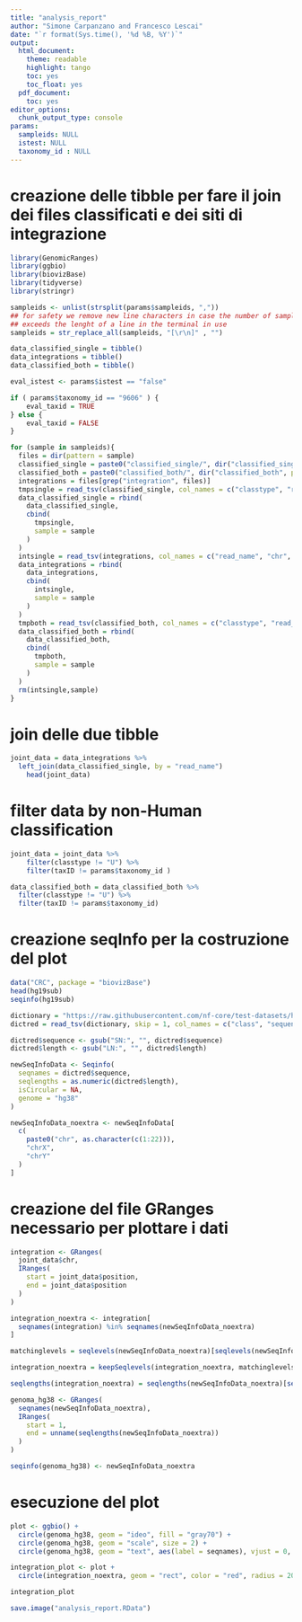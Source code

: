 ```yaml
---
title: "analysis_report"
author: "Simone Carpanzano and Francesco Lescai"
date: "`r format(Sys.time(), '%d %B, %Y')`"
output:
  html_document:
    theme: readable
    highlight: tango
    toc: yes
    toc_float: yes
  pdf_document:
    toc: yes
editor_options:
  chunk_output_type: console
params:
  sampleids: NULL
  istest: NULL
  taxonomy_id : NULL
---
```


# creazione delle tibble per fare il join dei files classificati e dei siti di integrazione

```r
library(GenomicRanges)
library(ggbio)
library(biovizBase)
library(tidyverse)
library(stringr)

sampleids <- unlist(strsplit(params$sampleids, ","))
## for safety we remove new line characters in case the number of samples
## exceeds the lenght of a line in the terminal in use
sampleids = str_replace_all(sampleids, "[\r\n]" , "")

data_classified_single = tibble()
data_integrations = tibble()
data_classified_both = tibble()

eval_istest <- params$istest == "false"

if ( params$taxonomy_id == "9606" ) {
    eval_taxid = TRUE
} else {
    eval_taxid = FALSE
}

for (sample in sampleids){
  files = dir(pattern = sample)
  classified_single = paste0("classified_single/", dir("classified_single", pattern = sample))
  classified_both = paste0("classified_both/", dir("classified_both", pattern = sample))
  integrations = files[grep("integration", files)]
  tmpsingle = read_tsv(classified_single, col_names = c("classtype", "read_name", "taxID", "length", "k-mers info"))
  data_classified_single = rbind(
    data_classified_single,
    cbind(
      tmpsingle,
      sample = sample
    )
  )
  intsingle = read_tsv(integrations, col_names = c("read_name", "chr", "position"))
  data_integrations = rbind(
    data_integrations,
    cbind(
      intsingle,
      sample = sample
    )
  )
  tmpboth = read_tsv(classified_both, col_names = c("classtype", "read_name", "taxID", "length", "k-mers info"))
  data_classified_both = rbind(
    data_classified_both,
    cbind(
      tmpboth,
      sample = sample
    )
  )
  rm(intsingle,sample)
}
```
# join delle due tibble

```r

joint_data = data_integrations %>%
  left_join(data_classified_single, by = "read_name")
    head(joint_data)
```

# filter data by non-Human classification

```r

joint_data = joint_data %>%
    filter(classtype != "U") %>%
    filter(taxID != params$taxonomy_id )
```

```r

data_classified_both = data_classified_both %>%
  filter(classtype != "U") %>%
  filter(taxID != params$taxonomy_id)
```

# creazione seqInfo per la costruzione del plot

```r

data("CRC", package = "biovizBase")
head(hg19sub)
seqinfo(hg19sub)

dictionary = "https://raw.githubusercontent.com/nf-core/test-datasets/hgtseq/testdata/reference/Homo_sapiens_assembly38.dict"
dictred = read_tsv(dictionary, skip = 1, col_names = c("class", "sequence", "length", "m5", "as", "url", "species"))

dictred$sequence <- gsub("SN:", "", dictred$sequence)
dictred$length <- gsub("LN:", "", dictred$length)

newSeqInfoData <- Seqinfo(
  seqnames = dictred$sequence,
  seqlengths = as.numeric(dictred$length),
  isCircular = NA,
  genome = "hg38"
)

newSeqInfoData_noextra <- newSeqInfoData[
  c(
    paste0("chr", as.character(c(1:22))),
    "chrX",
    "chrY"
  )
]
```
# creazione del file GRanges necessario per plottare i dati

```r

integration <- GRanges(
  joint_data$chr,
  IRanges(
    start = joint_data$position,
    end = joint_data$position
  )
)

integration_noextra <- integration[
  seqnames(integration) %in% seqnames(newSeqInfoData_noextra)
]

matchinglevels = seqlevels(newSeqInfoData_noextra)[seqlevels(newSeqInfoData_noextra) %in% seqlevels(integration_noextra)]

integration_noextra = keepSeqlevels(integration_noextra, matchinglevels)

seqlengths(integration_noextra) = seqlengths(newSeqInfoData_noextra)[seqlevels(newSeqInfoData_noextra) %in% seqlevels(integration_noextra)]

genoma_hg38 <- GRanges(
  seqnames(newSeqInfoData_noextra),
  IRanges(
    start = 1,
    end = unname(seqlengths(newSeqInfoData_noextra))
  )
)

seqinfo(genoma_hg38) <- newSeqInfoData_noextra
```
# esecuzione del plot

```r

plot <- ggbio() +
  circle(genoma_hg38, geom = "ideo", fill = "gray70") +
  circle(genoma_hg38, geom = "scale", size = 2) +
  circle(genoma_hg38, geom = "text", aes(label = seqnames), vjust = 0, size = 3)

integration_plot <- plot +
  circle(integration_noextra, geom = "rect", color = "red", radius = 20)

integration_plot
```

```r
save.image("analysis_report.RData")
```
